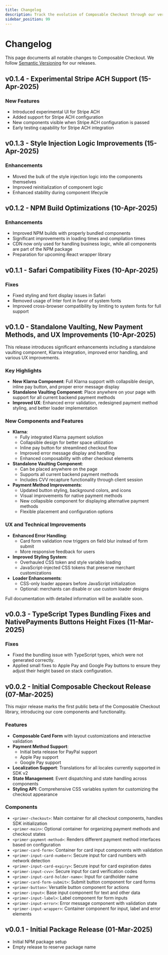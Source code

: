 ```yaml
---
title: Changelog
description: Track the evolution of Composable Checkout through our version history
sidebar_position: 99
---
```


# Changelog

This page documents all notable changes to Composable Checkout. We follow [Semantic Versioning](https://semver.org/) for our releases.

## v0.1.4 - Experimental Stripe ACH Support (15-Apr-2025)

### New Features

- Introduced experimental UI for Stripe ACH
- Added support for Stripe ACH configuration
- New components visible when Stripe ACH configuration is passed
- Early testing capability for Stripe ACH integration

## v0.1.3 - Style Injection Logic Improvements (15-Apr-2025)

### Enhancements

- Moved the bulk of the style injection logic into the components themselves
- Improved reinitialization of component logic
- Enhanced stability during component lifecycle

## v0.1.2 - NPM Build Optimizations (10-Apr-2025)

### Enhancements

- Improved NPM builds with properly bundled components
- Significant improvements in loading times and compilation times
- CDN now only used for handling business logic, while all components are part of the NPM package
- Preparation for upcoming React wrapper library

## v0.1.1 - Safari Compatibility Fixes (10-Apr-2025)

### Fixes

- Fixed styling and font display issues in Safari
- Removed usage of Inter font in favor of system fonts
- Improved cross-browser compatibility by limiting to system fonts for full support

## v0.1.0 - Standalone Vaulting, New Payment Methods, and UX Improvements (10-Apr-2025)

This release introduces significant enhancements including a standalone vaulting component, Klarna integration, improved error handling, and various UX improvements.

### Key Highlights

- **New Klarna Component**: Full Klarna support with collapsible design, inline pay button, and proper error message display
- **Standalone Vaulting Component**: Place anywhere on your page with support for all current backend payment methods
- **Improved UX**: Enhanced error validation, redesigned payment method styling, and better loader implementation

### New Components and Features

- **Klarna**:
  - Fully integrated Klarna payment solution
  - Collapsible design for better space utilization
  - Inline pay button for streamlined checkout flow
  - Improved error message display and handling
  - Enhanced composability with other checkout elements
- **Standalone Vaulting Component**:
  - Can be placed anywhere on the page
  - Supports all current backend payment methods
  - Includes CVV recapture functionality through client session
- **Payment Method Improvements**:
  - Updated button styling, background colors, and icons
  - Visual improvements for native payment methods
  - New collapsible component for displaying alternative payment methods
  - Flexible placement and configuration options

### UX and Technical Improvements

- **Enhanced Error Handling**:
  - Card form validation now triggers on field blur instead of form submit
  - More responsive feedback for users
- **Improved Styling System**:
  - Overhauled CSS token and style variable loading
  - JavaScript-injected CSS tokens that preserve merchant customizations
- **Loader Enhancements**:
  - CSS-only loader appears before JavaScript initialization
  - Optional: merchants can disable or use custom loader designs

Full documentation with detailed information will be available soon.

## v0.0.3 - TypeScript Types Bundling Fixes and NativePayments Buttons Height Fixes (11-Mar-2025)

### Fixes

- Fixed the bundling issue with TypeScript types, which were not generated correctly.
- Applied small fixes to Apple Pay and Google Pay buttons to ensure they adjust their height based on stack configuration.

## v0.0.2 - Initial Composable Checkout Release (07-Mar-2025)

This major release marks the first public beta of the Composable Checkout library, introducing our core components and functionality.

### Features

- **Composable Card Form** with layout customizations and interactive validation
- **Payment Method Support**:
  - Initial beta release for PayPal support
  - Apple Pay support
  - Google Pay support
- **Localization Support**: Translations for all locales currently supported in SDK v2
- **State Management**: Event dispatching and state handling across components
- **Styling API**: Comprehensive CSS variables system for customizing the checkout appearance

### Components

- `<primer-checkout>`: Main container for all checkout components, handles SDK initialization
- `<primer-main>`: Optional container for organizing payment methods and checkout states
- `<primer-payment-method>`: Renders different payment method interfaces based on configuration
- `<primer-card-form>`: Container for card input components with validation
- `<primer-input-card-number>`: Secure input for card numbers with network detection
- `<primer-input-card-expiry>`: Secure input for card expiration dates
- `<primer-input-cvv>`: Secure input for card verification codes
- `<primer-input-card-holder-name>`: Input for cardholder name
- `<primer-card-form-submit>`: Submit button component for card forms
- `<primer-button>`: Versatile button component for actions
- `<primer-input>`: Base input component for text and other data
- `<primer-input-label>`: Label component for form inputs
- `<primer-input-error>`: Error message component with validation state
- `<primer-input-wrapper>`: Container component for input, label and error elements

## v0.0.1 - Initial Package Release (01-Mar-2025)

- Initial NPM package setup
- Empty release to reserve package name
